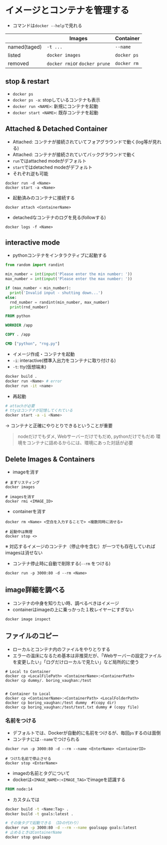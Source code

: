 # イメージとコンテナを管理する
- コマンドは`docker --help`で見れる

| |Images|Container|
|---|---|---|
|named(taged)|`-t ...`|`--name`|
|listed|`docker images`|`docker ps`|
|removed|`docker rmi`or `docker prune`|`docker rm`|


## stop & restart
- `docker ps`
- `docker ps -a`: stopしているコンテナも表示
- `docker run <NAME>`: 新規にコンテナを起動
- `docker start <NAME>`: 既存コンテナを起動

## Attached & Detached Container
- Attached: コンテナが接続されていてフォアグラウンドで動く(log等が見れる)
- Attached: コンテナが接続されていてバックグラウンドで動く
- `run`ではattached modeがデフォルト
- `start`ではdetached modeがデフォルト
- それぞれ逆も可能
```
docker run -d <Name>
docker start -a <Name>
```
- 起動済みのコンテナに接続する
```
docker attach <ContainerName>
```
- detachedなコンテナのログを見る(followする)
```
docker logs -f <Name>
```

## interactive mode
- pythonコンテナをインタラクティブに起動する
```py filename="rng.py"
from random import randint

min_number = int(input('Please enter the min number: '))
max_number = int(input('Please enter the max number: '))

if (max_number < min_number): 
  print('Invalid input - shutting down...')
else:
  rnd_number = randint(min_number, max_number)
  print(rnd_number)
```

```dockerfile filename="dockerfile"
FROM python

WORKDIR /app

COPY . /app

CMD ["python", "rng.py"]
```
- イメージ作成・コンテナを起動
- `-i`: interactive(標準入出力をコンテナに取り付ける)
- `-t`: tty(仮想端末)
```sh
docker build .
docker run <Name> # error
docker run -it <name>
```
- 再起動
```sh
# attachが必要
# ttyはコンテナが記憶してくれている
docker start -a -i <Name>
```

→ コンテナと正確にやりとりできるということが重要
> nodeだけでもダメ, Webサーバーだけでもだめ, pythonだけでもだめ
環境をコンテナに詰めるからには、環境にあった対話が必要

## Delete Images & Containers
- imageを消す
```
# まずリスティング
docker images

# imagesを消す
docker rmi <IMAGE_ID>
```
- containerを消す
```
docker rm <Name> <空白を入力することで> <複数同時に消せる>

# 起動中は無理
docker stop <>
```
※ 対応するイメージのコンテナ（停止中を含む）が一つでも存在していればimagesは消せない


- コンテナ停止時に自動で削除する(`--rm` をつける)
```
docker run -p 3000:80 -d --rm <Name>
```

## image詳細を調べる
- コンテナの中身を知りたい時、調べるべきはイメージ
- containerはimageの上に乗っかった１枚レイヤーにすぎない
```
docker image inspect
```

## ファイルのコピー
- ローカルとコンテナ内のファイルをやりとりする
- エラーの温床になるため基本は非推奨だが、「Webサーバーの設定ファイルを変更したい」「ログだけローカルで見たい」など局所的に使う
```
# Local to Container
docker cp <LocalFilePath> <ContainerName>:<ContainerPath>
docker cp dummy/. boring_vaughan:/test


# Container to Local
docker cp <ContainerName>:<ContainerPath> <LocalFolderPath>
docker cp boring_vaughan:/test dummy  #(copy dir)
docker cp boring_vaughan:/test/test.txt dummy # (copy file)
```

### 名前をつける
- デフォルトでは、Dockerが自動的に名前をつけるが、毎回`ps`するのは面倒
- コンテナには`--name`でつけられる
```
docker run -p 3000:80 -d --rm --name <EnterName> <ContainerID>

# つけた名前で停止させる
docker stop <EnterName>
```

- imageの名前とタグについて
- dockerは`<IMAGE_NAME>:<IMAGE_TAG>`でimageを認識する
```dockerfile filename="dockerfile"
FROM node:14
```
- カスタムでは
```sh 
docker build -t <Name:Tag> .
docker build -t goals:latest .

# その後タグで起動できる （IDの代わり）
docker run -p 3000:80 -d --rm --name goalsapp goals:latest
# 止めるときはContainerName
docker stop goalsapp
```
